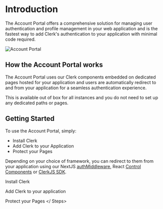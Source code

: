 

# Introduction

The Account Portal offers a comprehensive solution for managing user authentication and profile management in your web application and is the fastest way to add Clerk's authentication to your application with minimal code required. 

![Account Portal](/docs/images/account-portal/account-portal-splash.png)

## How the Account Portal works

The Account Portal uses our Clerk components embedded on dedicated pages hosted for your application and users are automatically redirect to and from your application for a seamless authentication experience.

This is available out of box for all instances and you do not need to set up any dedicated paths or pages.

## Getting Started  

To use the Account Portal, simply:

- Install Clerk
- Add Clerk to your Application
- Protect your Pages

Depending on your choice of framework, you can redirect to them from your application using our NextJS [authMiddleware](https://clerk.com/docs/nextjs/middleware), React [Control Components](https://clerk.com/docs/component-reference/redirect-to-sign-in) or [ClerkJS SDK](https://clerk.com/docs/reference/clerkjs/clerk).

<Steps>
Install Clerk

Add Clerk to your application

Protect your Pages
</ Steps>